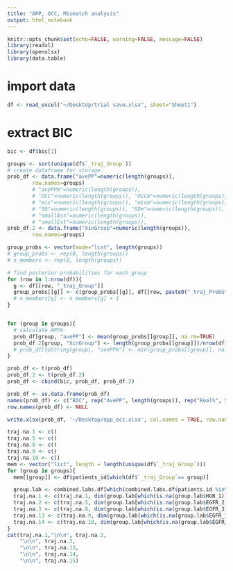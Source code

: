 ```yaml
---
title: "APP, OCC, Mismatch analysis"
output: html_notebook
---
```


```r

knitr::opts_chunk$set(echo=FALSE, warning=FALSE, message=FALSE)
library(readxl)
library(openxlsx)
library(data.table)
```


# import data
```r
df <- read_excel("~/Desktop/trial save.xlsx", sheet="Sheet1")
```


# extract BIC
```r
bic <- df$bic[1]

groups <- sort(unique(df$`_traj_Group`))
# create dataframe for storage
prob_df <- data.frame("avePP"=numeric(length(groups)),
        row.names=groups)
        # "avePPm"=numeric(length(groups)),
        # "OCC"=numeric(length(groups)), "OCCm"=numeric(length(groups)),
        # "mis"=numeric(length(groups)), "mism"=numeric(length(groups)),
        # "SD"=numeric(length(groups)), "SDm"=numeric(length(groups)),
        # "smallAss"=numeric(length(groups)),
        # "smallEst"=numeric(length(groups)), 
prob_df.2 <- data.frame("XinGroup"=numeric(length(groups)),
        row.names=groups)

group_probs <- vector(mode="list", length(groups))
# group_probs <- rep(0, length(groups))
# n_members <- rep(0, length(groups))

# find posterior probabilities for each group
for (row in 1:nrow(df)){
  g <- df[[row, "_traj_Group"]]
  group_probs[[g]] <- c(group_probs[[g]], df[[row, paste0("_traj_ProbG", g)]])
  # n_members[g] <- n_members[g] + 1
}


for (group in groups){
  # calculate APPA
  prob_df[group, "avePP"] <- mean(group_probs[[group]], na.rm=TRUE)
  prob_df.2[group, "XinGroup"] <- length(group_probs[[group]])/nrow(df)
  # prob_df[toString(group), "avePPm"] <- min(group_probs[[group]], na.rm=TRUE)
}

prob_df <- t(prob_df)
prob_df.2 <- t(prob_df.2)
prob_df <- cbind(bic, prob_df, prob_df.2)

prob_df <- as.data.frame(prob_df)
names(prob_df) <- c("BIC", rep("AvePP", length(groups)), rep("Real%", 5))
row.names(prob_df) <- NULL
```

```r
write.xlsx(prob_df, '~/Desktop/app_occ.xlsx', col.names = TRUE, row.names = FALSE)
```


```r
traj.na.1 <- c()
traj.na.5 <- c()
traj.na.8 <- c()
traj.na.9 <- c()
traj.na.10 <- c()
mem <- vector("list", length = length(unique(df$`_traj_Group`)))
for (group in groups){
  mem[[group]] <- df$patients_id[which(df$`_traj_Group`== group)]

  group.lab <- combined.labs.df[which(combined.labs.df$patients.id %in% mem[[group]]),]
  traj.na.1 <- c(traj.na.1, dim(group.lab[which(is.na(group.lab$HGB_1)),])[1]/length(mem[[group]]))
  traj.na.2 <- c(traj.na.5, dim(group.lab[which(is.na(group.lab$EGFR_2)),])[1]/length(mem[[group]]))
  traj.na.3 <- c(traj.na.8, dim(group.lab[which(is.na(group.lab$EGFR_3)),])[1]/length(mem[[group]]))
  traj.na.13 <- c(traj.na.9, dim(group.lab[which(is.na(group.lab$EGFR_13)),])[1]/length(mem[[group]]))
  traj.na.14 <- c(traj.na.10, dim(group.lab[which(is.na(group.lab$EGFR_14)),])[1]/length(mem[[group]]))
}
cat(traj.na.1,"\n\n", traj.na.2,
    "\n\n", traj.na.3,
    "\n\n", traj.na.13,
    "\n\n", traj.na.14,
    "\n\n", traj.na.15)
```






